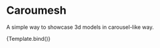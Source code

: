 
<Meta
  title="Caroumesh"
  component={Caroumesh}
/>


# Caroumesh

A simple way to showcase 3d models in carousel-like way.

<Canvas>
  <Story name="Default" args={{ src: 'assets/model.glb' }}>
    {Template.bind()}
  </Story>
</Canvas>
